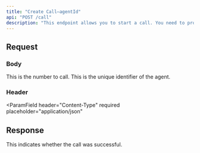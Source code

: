 ```yaml
---
title: "Create Call—agentId"
api: "POST /call"
description: "This endpoint allows you to start a call. You need to provide who to call and the agent to use."
---
```


## Request

### Body

<ParamField body="to" type="string" required>
  This is the number to call.
</ParamField>

<ParamField body="agentId" type="string" required>
  This is the unique identifier of the agent.
</ParamField>

### Header

<ParamField
  header="Content-Type"
  required
  placeholder="application/json"
></ParamField>

<Snippet file="authorization.header.mdx" />

## Response

<ResponseField name="status" type="string">
  This indicates whether the call was successful.
</ResponseField>
